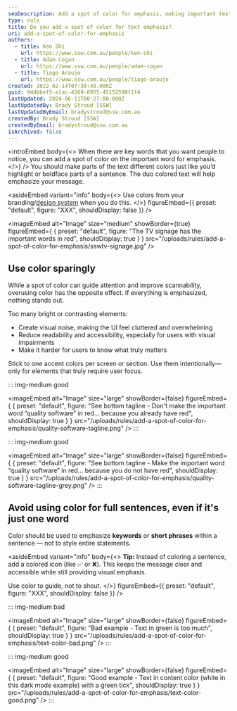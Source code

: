 ```yaml
---
seoDescription: Add a spot of color for emphasis, making important text stand out and drawing attention to your message.
type: rule
title: Do you add a spot of color for text emphasis?
uri: add-a-spot-of-color-for-emphasis
authors:
  - title: Ken Shi
    url: https://www.ssw.com.au/people/ken-shi
  - title: Adam Cogan
    url: https://www.ssw.com.au/people/adam-cogan
  - title: Tiago Araujo
    url: https://www.ssw.com.au/people/tiago-araujo
created: 2022-02-14T07:38:49.000Z
guid: 94dbbef5-a1ac-4369-8955-45152590f1f4
lastUpdated: 2024-06-11T00:27:00.000Z
lastUpdatedBy: Brady Stroud [SSW]
lastUpdatedByEmail: bradystroud@ssw.com.au
createdBy: Brady Stroud [SSW]
createdByEmail: bradystroud@ssw.com.au
isArchived: false
---
```


<introEmbed
  body={<>
When there are key words that you want people to notice, you can add a spot of color on the important word for emphasis.
  </>}
/>
You should make parts of the text different colors just like you’d highlight or boldface parts of a sentence. The duo colored text will help emphasize your message.

<asideEmbed
  variant="info"
  body={<>
    Use colors from your branding/[design system](/design-system) when you do this.
  </>}
  figureEmbed={{
    preset: "default",
    figure: "XXX",
    shouldDisplay: false
  }}
/>

<imageEmbed
  alt="Image"
  size="medium"
  showBorder={true}
  figureEmbed={ {
    preset: "default",
    figure: "The TV signage has the important words in red",
    shouldDisplay: true
  } }
  src="/uploads/rules/add-a-spot-of-color-for-emphasis/sswtv-signage.jpg"
/>

## Use color sparingly

While a spot of color can guide attention and improve scannability, overusing color has the opposite effect. If everything is emphasized, nothing stands out.

Too many bright or contrasting elements:

* Create visual noise, making the UI feel cluttered and overwhelming
* Reduce readability and accessibility, especially for users with visual impairments
* Make it harder for users to know what truly matters

Stick to one accent colors per screen or section. Use them intentionally—only for elements that truly require user focus.

::: img-medium good

<imageEmbed
  alt="Image"
  size="large"
  showBorder={false}
  figureEmbed={ {
    preset: "default",
    figure: "See bottom tagline - Don't make the important word “quality software” in red... because you already have red",
    shouldDisplay: true
  } }
  src="/uploads/rules/add-a-spot-of-color-for-emphasis/quality-software-tagline.png"
/>
:::

::: img-medium good

<imageEmbed
  alt="Image"
  size="large"
  showBorder={false}
  figureEmbed={ {
    preset: "default",
    figure: "See bottom tagline - Make the important word “quality software” in red... because you do not have red",
    shouldDisplay: true
  } }
  src="/uploads/rules/add-a-spot-of-color-for-emphasis/quality-software-tagline-grey.png"
/>
:::

## Avoid using color for full sentences, even if it's just one word

Color should be used to emphasize **keywords** or **short phrases** within a sentence — not to style entire statements.

<asideEmbed
  variant="info"
  body={<>
    **Tip:** Instead of coloring a sentence, add a colored icon (like ✅ or ❌). This keeps the message clear and accessible while still providing visual emphasis.

Use color to guide, not to shout.
  </>}
  figureEmbed={{
    preset: "default",
    figure: "XXX",
    shouldDisplay: false
  }}
/>

::: img-medium bad

<imageEmbed
  alt="Image"
  size="large"
  showBorder={false}
  figureEmbed={ {
    preset: "default",
    figure: "Bad example - Text in green is too much",
    shouldDisplay: true
  } }
  src="/uploads/rules/add-a-spot-of-color-for-emphasis/text-color-bad.png"
/>
:::

::: img-medium good

<imageEmbed
  alt="Image"
  size="large"
  showBorder={false}
  figureEmbed={ {
    preset: "default",
    figure: "Good example - Text in content color (white in this dark mode example) with a green tick",
    shouldDisplay: true
  } }
  src="/uploads/rules/add-a-spot-of-color-for-emphasis/text-color-good.png"
/>
:::
